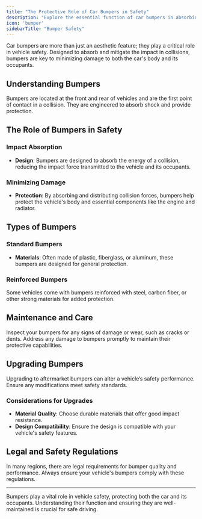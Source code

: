 ```yaml
---
title: "The Protective Role of Car Bumpers in Safety"
description: "Explore the essential function of car bumpers in absorbing impact during collisions and how they contribute to minimizing damage and ensuring occupant safety."
icon: 'bumper'
sidebarTitle: "Bumper Safety"
---
```


Car bumpers are more than just an aesthetic feature; they play a critical role in vehicle safety. Designed to absorb and mitigate the impact in collisions, bumpers are key to minimizing damage to both the car's body and its occupants.

## Understanding Bumpers
Bumpers are located at the front and rear of vehicles and are the first point of contact in a collision. They are engineered to absorb shock and provide protection.

## The Role of Bumpers in Safety

### Impact Absorption

- **Design**: Bumpers are designed to absorb the energy of a collision, reducing the impact force transmitted to the vehicle and its occupants.

### Minimizing Damage

- **Protection**: By absorbing and distributing collision forces, bumpers help protect the vehicle's body and essential components like the engine and radiator.

## Types of Bumpers

### Standard Bumpers

- **Materials**: Often made of plastic, fiberglass, or aluminum, these bumpers are designed for general protection.

### Reinforced Bumpers
Some vehicles come with bumpers reinforced with steel, carbon fiber, or other strong materials for added protection.

## Maintenance and Care

<Steps>
  <Step title="Regular Checks">
    Inspect your bumpers for any signs of damage or wear, such as cracks or dents.
  </Step>
  <Step title="Prompt Repairs">
    Address any damage to bumpers promptly to maintain their protective capabilities.
  </Step>
</Steps>

## Upgrading Bumpers

<Warning>
Upgrading to aftermarket bumpers can alter a vehicle’s safety performance. Ensure any modifications meet safety standards.
</Warning>

### Considerations for Upgrades

- **Material Quality**: Choose durable materials that offer good impact resistance.
- **Design Compatibility**: Ensure the design is compatible with your vehicle's safety features.

## Legal and Safety Regulations

<Note>
In many regions, there are legal requirements for bumper quality and performance. Always ensure your vehicle's bumpers comply with these regulations.
</Note>

---

Bumpers play a vital role in vehicle safety, protecting both the car and its occupants. Understanding their function and ensuring they are well-maintained is crucial for safe driving.

